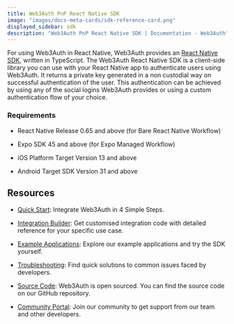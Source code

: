 ```yaml
---
title: Web3Auth PnP React Native SDK
image: "images/docs-meta-cards/sdk-reference-card.png"
displayed_sidebar: sdk
description: "Web3Auth PnP React Native SDK | Documentation - Web3Auth"
---
```


For using Web3Auth in React Native, Web3Auth provides an [React Native SDK](https://github.com/Web3Auth/web3auth-react-native-sdk), written in
TypeScript. The Web3Auth React Native SDK is a client-side library you can use with your React Native app to authenticate users using Web3Auth. It
returns a private key generated in a non custodial way on successful authentication of the user. This authentication can be achieved by using any of
the social logins Web3Auth provides or using a custom authentication flow of your choice.

### Requirements

- React Native Release 0.65 and above (for Bare React Native Workflow)

- Expo SDK 45 and above (for Expo Managed Workflow)

- iOS Platform Target Version 13 and above

- Android Target SDK Version 31 and above

## Resources

- [Quick Start](/quick-start?product=Plug+and+Play&sdk=Plug+and+Play+React+Native+SDK): Integrate Web3Auth in 4 Simple Steps.

- [Integration Builder](/integration-builder?lang=REACT_NATIVE&chain=ETH&evmFramework=WEB3&customAuth=NONE&mfa=DEFAULT&whitelabel=NO&useModal=YES&web3AuthNetwork=TESTNET&rnMode=EXPO&stepIndex=0&stepIndex=0):
  Get customised integration code with detailed reference for your specific use case.

- [Example Applications](/examples?product=Plug+and+Play&sdk=Plug+and+Play+React+Native+SDK): Explore our example applications and try the SDK
  yourself.

- [Troubleshooting](/troubleshooting): Find quick solutions to common issues faced by developers.

- [Source Code](https://github.com/Web3Auth/web3auth-react-native-sdk/): Web3Auth is open sourced. You can find the source code on our GitHub
  repository.

- [Community Portal](https://web3auth.io/community): Join our community to get support from our team and other developers.
